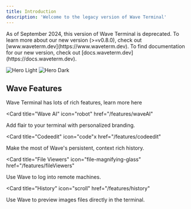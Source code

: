 ```yaml
---
title: Introduction
description: 'Welcome to the legacy version of Wave Terminal'
---
```


<Warning>
As of September 2024, this version of Wave Terminal is deprecated. To learn more about our new version (>=v0.8.0), check out [www.waveterm.dev](https://www.waveterm.dev). To find documentation for our new version, check out [docs.waveterm.dev](https://docs.waveterm.dev).
</Warning>

<img
  className="block dark:hidden"
  src="/images/screenshot.png"
  alt="Hero Light"
/>
<img
  className="hidden dark:block"
  src="/images/screenshot.png"
  alt="Hero Dark"
/>


## Wave Features

Wave Terminal has lots of rich features, learn more here

<CardGroup>

<Card
  title="Wave AI"
  icon="robot"
  href="/features/waveAI"
  >
  Add flair to your terminal with personalized branding.
</Card>

<Card
  title="Codeedit"
  icon="code"x
  href="/features/codeedit"
  >
  Make the most of Wave's persistent, context rich history.
</Card>

<Card
  title="File Viewers"
  icon="file-magnifying-glass"
  href="/features/fileViewers"
  >
  Use Wave to log into remote machines.
</Card>

<Card
  title="History"
  icon="scroll"
  href="/features/history"
  >
  Use Wave to preview images files directly in the terminal.
</Card>

</CardGroup>
